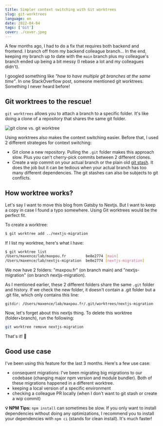 ```yaml
---
title: Simpler context switching with Git worktrees
slug: git-worktrees
language: en
date: 2022-04-04
tags: ['Git']
cover: ./cover.jpeg
---
```


A few months ago, I had to do a fix that requires both backend and frontend. I branch off from my
backend colleague branch... In the end, keeping my branch up to date with the `main` branch plus my
colleague's branch ended up being a bit messy (I rebase a lot and my colleagues didn't).

I googled something like _"how to have multiple git branches at the same time"_. In one
StackOverflow post, someone mentioned git worktrees. Something I never heard before!

## Git worktrees to the rescue!

`git worktrees` allows you to attach a branch to a specific folder. It's like doing a clone of a
repository that shares the same git folder.

![git clone vs. git worktree](./clone-vs-worktree.png)

Using worktrees also makes the context switching easier. Before that, I used 2 different strategies
for context switching:

- Git clone a new repository. Pulling the `.git` folder makes this approach slow. Plus you can't
  cherry-pick commits between 2 different clones.
- Create a wip commit on your actual branch or the plain old [git stash](/git-cheat-sheet#stash). It
  does the job but it can be tedious when your actual branch has too many different dependencies.
  The git stashes can also be subjects to git conflicts.

## How worktree works?

Let's say I want to move this blog from Gatsby to Nextjs. But I want to keep a copy in case I found
a typo somewhere. Using Git worktrees would be the perfect fit.

To create a worktree:

```bash
$ git worktree add ../nextjs-migration
```

If I list my worktree, here's what I have:

```bash
$ git worktree list
/Users/maxence/lab/maxpou.fr         be8e2774 [main]
/Users/maxence/lab/nextjs-migration  be8e2774 [nextjs-migration]
```

We now have 2 folders: "maxpou.fr" (on branch main) and "nextjs-migration" (on branch
nextjs-migration).

As I mentioned earlier, these 2 different folders share the same `.git` folder and history. If we
check the new folder, it doesn't contain a .git folder but a .git file, which only contains this
line:

```
gitdir: /Users/maxence/lab/maxpou.fr/.git/worktrees/nextjs-migration
```

Now, let's forget about this nextjs thing. To delete this worktree (folder+branch), run the
following:

```bash
git worktree remove nextjs-migration
```

That's it! 🥳

## Good use case

I've been using this feature for the last 3 months. Here's a few use case:

- consequent migrations: I've been migrating big migrations to our codebase (changing major npm
  version and module bundler). Both of these migrations happened in a different worktree.
- keeping a local version of a specific environment
- checking a colleague PR locally (when I don't want to git stash or create a wip commit)

**💡 NPM Tips:** `npm install` can sometimes be slow. If you only want to install dependencies
without doing any optimizations, I recommend you to install your dependencies with `npm ci` (stands
for clean install). It's much faster!
